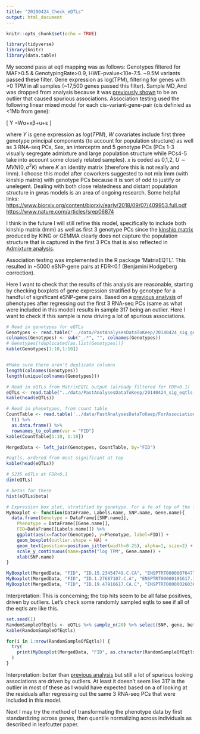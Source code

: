 ```yaml
---
title: "20190424_Check_eQTLs"
output: html_document
---
```


```r
knitr::opts_chunk$set(echo = TRUE)
```

```r
library(tidyverse)
library(knitr)
library(data.table)

```


My second pass at eqtl mapping was as follows: Genotypes filtered for MAF>0.5 & GenotypingRate>0.9, HWE-pvalue<10e-7.5. ~9.5M variants passed these filter. Gene expression as log(TPM), filtering for genes with >0 TPM in all samples (~17,500 genes passed this filter). Sample MD_And was dropped from analysis because it was [previously shown]() to be an outlier that caused spurious associations. Association testing used the following linear mixed model for each cis-variant-gene-pair (cis definied as <1Mb from gene):

\[
Y =Wα+xβ+u+ε
\]

where $Y$ is gene expression as $log(TPM)$, $W$ covariates include first three genotype principal components (to account for population structure) as well as 3 RNA-seq PCs, Sex, an interceptm and 5 genotype PCs (PCs 1-3 visually segregate admixture and large population structure while PCs4-5 take into account some closely related samples). $x$ is coded as 0,1,2, $U \sim MVN(0,\sigma^2 K)$ where $K$ an identity matrix (therefore this is not really and lmm). I choose this model after coworkers suggested to not mix lmm (with kinship matrix) with genotype PCs because it is sort of odd to justify or unelegent. Dealing with both close relatedness and distant population structure in gwas models is an area of ongoing research. Some helpful links:
[https://www.biorxiv.org/content/biorxiv/early/2018/09/07/409953.full.pdf](https://www.biorxiv.org/content/biorxiv/early/2018/09/07/409953.full.pdf)
[https://www.nature.com/articles/srep06874](https://www.nature.com/articles/srep06874)

I think in the future I will still refine this model, specifically to include both kinship matrix (lmm) as well as first 3 genotype PCs since the [kinship matrix]() produced by KING or GEMMA clearly does not capture the population structure that is captured in the first 3 PCs that is also reflected in [Admixture analysis]().

Association testing was implemented in the R package 'MatrixEQTL'. This resulted in ~5000 eSNP-gene pairs at FDR<0.1 (Benjamini Hodgeberg correction). 

Here I want to check that the results of this analysis are reasonable, starting by checking boxplots of gene expression stratified by genotype for a handful of significant eSNP-gene pairs. Based on a [previous analysis]() of phenotypes after regressing out the first 3 RNA-seq PCs (same as what were included in this model) results in sample 317 being an outlier. Here I want to check if this sample is now driving a lot of spurious associations.

```r
# Read in genotypes for eQTLs
Genotypes <- read.table("../data/PastAnalysesDataToKeep/20140424_sig_genotypes.raw", header=T, check.names = F, stringsAsFactors = F)
colnames(Genotypes) <- sub("_.*", "", colnames(Genotypes))
# Genotypes[!duplicated(as.list(Genotypes))]
kable(Genotypes[1:10,1:10])


#Make sure there aren't duplicate columns
length(colnames(Genotypes))
length(unique(colnames(Genotypes)))

# Read in eQTLs from MatrixEQTL output (already filtered for FDR<0.1)
eQTLs <- read.table("../data/PastAnalysesDataToKeep/20140424_sig_eqtls.txt", header=T)
kable(head(eQTLs))

# Read in phenotypes, from count table
CountTable <- read.table('../data/PastAnalysesDataToKeep/ForAssociationTesting.phenotypes.txt', header=T, check.names=FALSE, row.names = 1) %>% 
  t() %>%
  as.data.frame() %>%
  rownames_to_column(var = "FID")
kable(CountTable[1:10, 1:10])

MergedData <- left_join(Genotypes, CountTable, by="FID")
```

```r
#eqtls, ordered from most significant at top
kable(head(eQTLs))

# 5235 eQTLs at FDR<0.1
dim(eQTLs)

# betas for these
hist(eQTLs$beta)

# Expression box plot, stratified by genotype. For a fe of top of the list snp-gene pairs (most significant)
MyBoxplot <- function(DataFrame, Labels.name, SNP.name, Gene.name){
  data.frame(Genotype = DataFrame[[SNP.name]],
    Phenotype = DataFrame[[Gene.name]],
    FID=DataFrame[[Labels.name]]) %>%
    ggplot(aes(x=factor(Genotype), y=Phenotype, label=FID)) +
    geom_boxplot(outlier.shape = NA) +
    geom_text(position=position_jitter(width=0.25), alpha=1, size=2) +
    scale_y_continuous(name=paste("log TPM", Gene.name)) +
    xlab(SNP.name)
}

MyBoxplot(MergedData, "FID", "ID.15.23454749.C.CA", "ENSPTRT00000076477.1")
MyBoxplot(MergedData, "FID", "ID.1.27687107.C.A", "ENSPTRT00000101617.1")
MyBoxplot(MergedData, "FID", "ID.19.47916617.CA.C", "ENSPTRT00000026036.6")

```
Interpretation: This is concerning; the top hits seem to be all false positives, driven by outliers.
Let's check some randomly sampled eqtls to see if all of the eqtls are like this.

```r
set.seed(1)
RandomSampleOfEqtls <- eQTLs %>% sample_n(20) %>% select(SNP, gene, beta)
kable(RandomSampleOfEqtls)

for(i in 1:nrow(RandomSampleOfEqtls)) {
  try(
    print(MyBoxplot(MergedData, "FID", as.character(RandomSampleOfEqtls$SNP[i]), as.character(RandomSampleOfEqtls$gene[i])))
  )
}
```

Interpretation: better than [previous analysis]() but still a lot of spurious looking associations are driven by outliers. At least it doesn't seem like 317 is the outlier in most of these as I would have expected based on a  of looking at the residuals after regressing out the same 3 RNA-seq PCs that were included in this model.

Next I may try the method of transformating the phenotype data by first standardizing across genes, then quantile normalizing across individuals as described in leafcutter paper.
